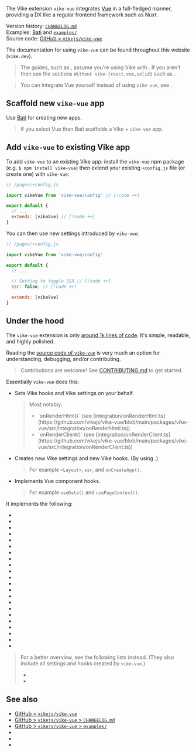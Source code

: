 
The <Link href="/extensions">Vike extension</Link> `vike-vue` integrates [Vue](https://vuejs.org) in a full-fledged manner, providing a DX like a regular frontend framework such as Nuxt.

Version history: [`CHANGELOG.md`](https://github.com/vikejs/vike-vue/blob/main/packages/vike-vue/CHANGELOG.md)  
Examples: [Bati](https://batijs.dev) and [`examples/`](https://github.com/vikejs/vike-vue/tree/main/examples)  
Source code: [GitHub > `vikejs/vike-vue`](https://github.com/vikejs/vike-vue)  

The documentation for using `vike-vue` can be found throughout this website (`vike.dev`).

> The guides, such as <Link href="/data-fetching" />, assume you're using Vike with <UiFrameworkExtension name noLink comma />. If you aren't then see the sections `Without vike-{react,vue,solid}` such as <Link href="/useData#without-vike-react-vue-solid" />.

> You can integrate Vue yourself instead of using `vike-vue`, see <Link href="/vue#custom-integration" />.


## Scaffold new `vike-vue` app

Use [Bati](https://batijs.dev) for creating new apps.

> If you select Vue then Bati scaffolds a Vike + `vike-vue` app.


## Add `vike-vue` to existing Vike app

To add `vike-vue` to an existing Vike app: install the `vike-vue` npm package (e.g. `$ npm install vike-vue`) then extend your existing `+config.js` file (or create one) with `vike-vue`:

```js
// /pages/+config.js

import vikeVue from 'vike-vue/config' // [!code ++]

export default {
  // ...
  extends: [vikeVue] // [!code ++]
}
```

You can then use <Link href="#under-the-hood">new settings introduced by `vike-vue`</Link>:

```js
// /pages/+config.js

import vikeVue from 'vike-vue/config'

export default {
  // ...

  // Setting to toggle SSR // [!code ++]
  ssr: false, // [!code ++]

  extends: [vikeVue]
}
```


## Under the hood

The `vike-vue` extension is only [around 1k lines of code](https://gist.github.com/brillout/b4b2a2547a9b8111f9c3fc8cb5e7bafd).
It's simple, readable, and highly polished.

Reading the [source code of `vike-vue`](https://github.com/vikejs/vike-vue) is very much an option for understanding, debugging, and/or contributing.

> Contributions are welcome! See [CONTRIBUTING.md](https://github.com/vikejs/vike-vue/blob/main/CONTRIBUTING.md) to get started.

Essentially `vike-vue` does this:
- Sets <Link href="/hooks">Vike hooks</Link> and <Link href="/settings">Vike settings</Link> on your behalf.
  > Most notably:
  > - <Link href="/onRenderHtml">`onRenderHtml()`</Link>
  >   (see [integration/onRenderHtml.ts](https://github.com/vikejs/vike-vue/blob/main/packages/vike-vue/src/integration/onRenderHtml.ts))
  > - <Link href="/onRenderClient">`onRenderClient()`</Link>
  >   (see [integration/onRenderClient.ts](https://github.com/vikejs/vike-vue/blob/main/packages/vike-vue/src/integration/onRenderClient.ts))
- Creates new Vike settings and new Vike hooks. (By using <Link href="/meta" />.)
  > For example <Link href="/Layout">`<Layout>`</Link>, <Link href="/ssr">`ssr`</Link>, and <Link href="/onCreateApp">`onCreateApp()`</Link>.
- Implements Vue component hooks.
  > For example <Link href="/useData">`useData()`</Link> and <Link href="/usePageContext">`usePageContext()`</Link>.

It implements the following:

- <Link noBreadcrumb href="/useData" />
- <Link noBreadcrumb href="/usePageContext" />
- <Link noBreadcrumb href="/Layout" />
- <Link noBreadcrumb href="/ssr" />
- <Link noBreadcrumb href="/stream" />
- <Link noBreadcrumb href="/clientOnly" />
- <Link noBreadcrumb href="/onCreateApp" />
- <Link noBreadcrumb href="/onBeforeRenderHtml" />
- <Link noBreadcrumb href="/onAfterRenderHtml" />
- <Link noBreadcrumb href="/onBeforeRenderClient" />
- <Link noBreadcrumb href="/onAfterRenderClient" />
- <Link noBreadcrumb href="/Head" />
- <Link noBreadcrumb href="/title" />
- <Link noBreadcrumb href="/description" />
- <Link noBreadcrumb href="/image" />
- <Link noBreadcrumb href="/favicon" />
- <Link noBreadcrumb href="/viewport" />
- <Link noBreadcrumb href="/lang" />
- <Link noBreadcrumb href="/htmlAttributes" />
- <Link noBreadcrumb href="/bodyAttributes" />
- <Link noBreadcrumb href="/bodyHtmlBegin" />
- <Link noBreadcrumb href="/bodyHtmlEnd" />


> For a better overview, see the following lists instead. (They also include all settings and hooks created by `vike-vue`.)
> - <Link href="/settings" />
> - <Link href="/hooks" />


## See also

- [GitHub > `vikejs/vike-vue`](https://github.com/vikejs/vike-vue)
- [GitHub > `vikejs/vike-vue` > `CHANGELOG.md`](https://github.com/vikejs/vike-vue/blob/main/packages/vike-vue/CHANGELOG.md)
- [GitHub > `vikejs/vike-vue` > `examples/`](https://github.com/vikejs/vike-vue/tree/main/examples)
- <Link href="/vue" />
- <Link href="/vike-react" />
- <Link href="/vike-solid" />
